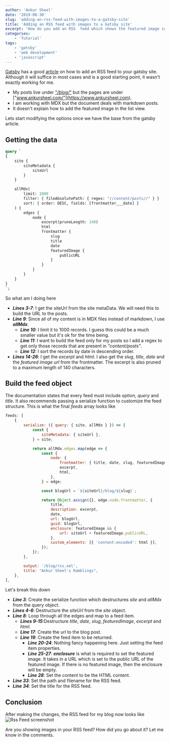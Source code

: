 ```yaml
---
author: 'Ankur Sheel'
date: '2019-08-30'
slug: 'adding-an-rss-feed-with-images-to-a-gatsby-site'
title: 'Adding an RSS feed with images to a Gatsby site'
excerpt: 'How do you add an RSS  feed which shows the featured image in the list view to your Gatsby config?'
categories:
    - 'Tutorial'
tags:
    - 'gatsby'
    - 'web development'
    - 'javascript'
---
```


[Gatsby](https://www.gatsbyjs.org) has a good [article](https://www.gatsbyjs.org/docs/adding-an-rss-feed/) on how to add an RSS feed to your gatsby site. Although it will suffice in most cases and is a good starting point, it wasn't exactly working for me.

-   My posts live under ["_/blog/_"](https://www.ankursheel.com/blog/) but the pages are under ["www.ankursheel.com/"](https://www.ankursheel.com).
-   I am working with MDX but the document deals with markdown posts.
-   It doesn't explain how to add the featured image in the list view.

Lets start modifying the options once we have the base from the gatsby article.

## Getting the data

```graphql
query `
{
    site {
        siteMetadata {
            siteUrl
        }
    }

    allMdx(
        limit: 1000
        filter: { fileAbsolutePath: { regex: "//content/posts//" } }
        sort: { order: DESC, fields: [frontmatter___date] }
    ) {
        edges {
            node {
                excerpt(pruneLength: 140)
                html
                frontmatter {
                    slug
                    title
                    date
                    featuredImage {
                        publicURL
                    }
                }
            }
        }
    }
}
`;
```

So what am I doing here

-   **_Lines 3-7_**: I get the siteUrl from the site metaData. We will need this to build the URL to the posts.
-   **_Line 9_**: Since all of my content is in MDX files instead of markdown, I use **_allMdx_**.
    -   **_Line 10_**: I limit it to 1000 records. I guess this could be a much smaller value but it's ok for the time being.
    -   **_Line 11_**: I want to build the feed only for my posts so I add a regex to get only those records that are present in _"content/posts"_.
    -   **_Line 12_**: I sort the records by date in descending order.
-   **_Lines 14-26_**: I get the _excerpt_ and _html_. I also get the _slug_, _title_, _date_ and the _featured image url_ from the frontmatter. The excerpt is also pruned to a maximum length of 140 characters.

## Build the feed object

The documentation states that every feed must include _option_, _query_ and _title_. It also recommends passing a serialize function to customize the feed structure. This is what the final _feeds_ array looks like

```javascript
feeds: [
    {
        serialize: ({ query: { site, allMdx } }) => {
            const {
                siteMetadata: { siteUrl },
            } = site;

            return allMdx.edges.map(edge => {
                const {
                    node: {
                        frontmatter: { title, date, slug, featuredImage },
                        excerpt,
                        html,
                    },
                } = edge;

                const blogUrl = `${siteUrl}/blog/${slug}`;

                return Object.assign({}, edge.node.frontmatter, {
                    title,
                    description: excerpt,
                    date,
                    url: blogUrl,
                    guid: blogUrl,
                    enclosure: featuredImage && {
                        url: siteUrl + featuredImage.publicURL,
                    },
                    custom_elements: [{ 'content:encoded': html }],
                });
            });
        },

        output: '/blog/rss.xml',
        title: "Ankur Sheel's Ramblings",
    },
],
```

Let's break this down

-   **_Line 3_**: Create the serialize function which destructures _site_ and _allMdx_ from the query object.
-   **_Lines 4-6_**: Destructure the _siteUrl_ from the _site_ object.
-   **_Line 8_**: Loop through all the edges and map to a feed item.
    -   **_Lines 9-15_**:Destructure _title_, _date_, _slug_, _featuredImage_, _excerpt_ and _html_.
    -   **_Line 17_**: Create the url to the blog post.
    -   **_Line 19_**: Create the feed item to be returned.
        -   **_Line 20-24_**: Nothing fancy happening here. Just setting the feed item properties.
        -   **_Line 25-27_**: **_enclosure_** is what is required to set the featured image. It takes in a URL which is set to the public URL of the featured image. If there is no featured image, then the enclosure will be empty.
        -   **_Line 28_**: Set the content to be the HTML content.
-   **_Line 33_**: Set the path and filename for the RSS feed.
-   **_Line 34_**: Set the title for the RSS feed.

## Conclusion

After making the changes, the RSS feed for my blog now looks like
![Rss Feed screenshot](./rss-example.png)

Are you showing images in your RSS feed? How did you go about it? Let me know in the comments.
